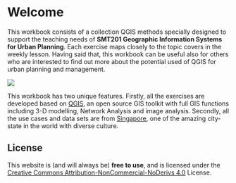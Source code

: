 # Welcome {.unnumbered}

This workbook consists of a collection QGIS methods specially designed to support the teaching needs of **SMT201 Geographic Information Systems for Urban Planning**. Each exercise maps closely to the topic covers in the weekly lesson. Having said that, this workbook can be useful also for others who are interested to find out more about the potential used of QGIS for urban planning and management.

![](img/cover.jpg)

This workbook has two unique features. Firstly, all the exercises are developed based on [QGIS](https://www.qgis.org/en/site/), an open source GIS toolkit with full GIS functions including 3-D modelling, Network Analysis and image analysis. Secondly, all the use cases and data sets are from [Singapore](https://en.wikipedia.org/wiki/Singapore), one of the amazing city-state in the world with diverse culture.

## License

This website is (and will always be) **free to use**, and is licensed under the [Creative Commons Attribution-NonCommercial-NoDerivs 4.0](https://creativecommons.org/licenses/by-nc-nd/4.0/) License.
